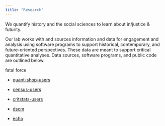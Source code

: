 ```yaml
---
title: "Research"
---
```


We quantify history and the social sciences to learn about in/justice & futurity.

Our lab works with and sources information and data for engagement and analysis using software programs to support historical, contemporary, and future-oriented perspectives. These data are meant to support critical quantitative analyses. Data sources, software programs, and public code are outlined below.

fatal force

- [quant-shop-users](https://github.com/quant-shop){.external target="_blank"}

- [census-users](https://quant-shop.github.io/census/){.external target="_blank"}

- [critstats-users](https://professornaite.github.io/critstats/){.external target="_blank"}

- [dscm](){.external target="_blank"}

- [echo](https://professornaite.github.io/echo/){.external target="_blank"}

